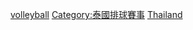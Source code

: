 [[Category:泰國主辦的國際體育賽事|volleyball]]
[[Category:泰國排球賽事|Category:泰國排球賽事]]
[[Category:各國主辦的國際排球賽事|Thailand]]